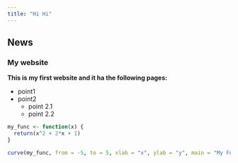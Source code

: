 ```yaml
---
title: "Hi Hi"
---
```


## News

### My website

**This is my first website and it ha the following pages:**

- point1
- point2
  - point 2.1
  - point 2.2
  
```r
my_func <- function(x) {
  return(x^2 + 2*x + 1)
}

curve(my_func, from = -5, to = 5, xlab = "x", ylab = "y", main = "My Function")
```